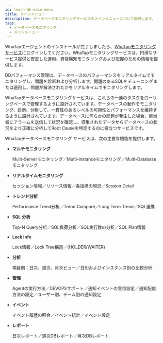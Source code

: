 ```yaml
---
id: learn-db-main-menu
title: メインメニュー
description: データベースモニタリングサービスのメインメニューについて説明します。
tags:
  - データベースモニタリング
  - メインメニュー
---
```


WhaTapエージェントのインストールが完了しましたら、[WhaTapモニタリングサービス](https://service.whatap.io)にログインしてください。WhaTapモニタリングサービスは、円滑なサービス提供と安定した運用、異常検知モニタリングおよび把握のための情報を提供します。

DBパフォーマンス管理は、データベースのパフォーマンスをリアルタイムでモニタリングし、問題を診断および分析します。問題のあるSQLをチューニングまたは適用し、問題が解決されたかをリアルタイムでモニタリングします。

WhaTapデータベースモニタリングサービスは、これらの一連のタスクをローリングベースで管理するように設計されています。データベースの動作をモニタリング、診断、分析して、一貫性のあるレベルの可用性とパフォーマンスを維持するように設計されています。データベースに何らかの問題が発生した場合、担当者にアラームを送信して状況を確認し、収集されたデータからデータベースの状況をより正確に分析してRoot Causeを特定するのに役立つサービスです。

WhaTapデータベースモニタリング サービスは、次の主要な機能を提供します。

- **マルチモニタリング**

  Mulit-Serverモニタリング／Multi-instanceモニタリング／Multi-Databaseモニタリング

- **リアルタイムモニタリング**

  セッション情報／リソース情報／各指標の現況／Session Detail

- **トレンド分析**

  Performance Trend分析／Trend Compare／Long Term Trend／SQL連携

- **SQL 分析**

  Top-N Query分析／SQL負荷分析／SQL実行数の分析／SQL Plan情報

- **Lock Info**

  Lock情報／Lock Tree構造／(HOLDER/WAITER)

- **分析**

  項目別：日次、週次、月次ビュー／日別およびインスタンス別の比較分析

- **管理**

  Agentの実行方法／DEVOPSサポート／通知イベントの受信設定／通知配信方法の設定／ユーザー別、チーム別の通知設定

- **イベント**

  イベント履歴の照会／イベント統計／イベント設定

- **レポート**

  日次レポート／週次DBレポート／月次DBレポート
